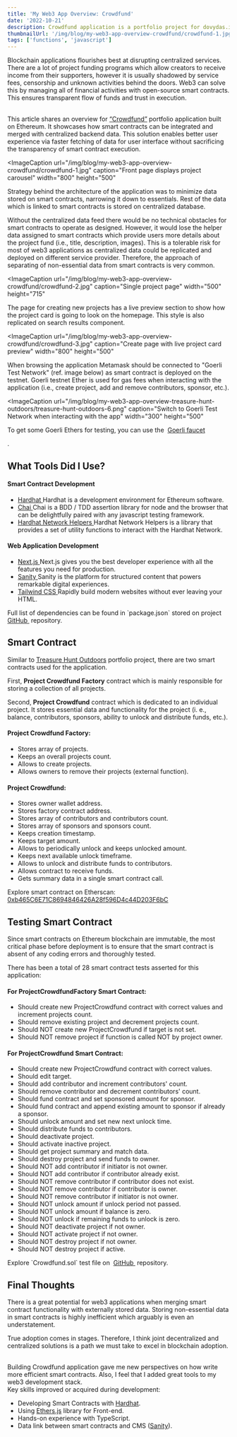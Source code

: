 ```yaml
---
title: 'My Web3 App Overview: Crowdfund'
date: '2022-10-21'
description: Crowdfund application is a portfolio project for dovydas.io. It's built with Solidity and deployed on Ethereum Test Network Goerli.
thumbnailUrl: '/img/blog/my-web3-app-overview-crowdfund/crowdfund-1.jpg'
tags: ['functions', 'javascript']
---
```


Blockchain applications flourishes best at disrupting centralized services. 
There are a lot of project funding programs which allow creators to receive income from their supporters, 
however it is usually shadowed by service fees, censorship and unknown activities behind the doors. 
Web3 can solve this by managing all of financial activities with open-source smart contracts. 
This ensures transparent flow of funds and trust in execution.

<br />
This article shares an overview for 
<a href="https://crowdfund.dovydas.io" target="_blank">“Crowdfund”</a> portfolio application built on Ethereum.
It showcases how smart contracts can be integrated and merged with centralized backend data.
This solution enables better user experience via faster fetching of data for user interface without sacrificing the transparency of smart contract execution.

<ImageCaption
  url="/img/blog/my-web3-app-overview-crowdfund/crowdfund-1.jpg"
  caption="Front page displays project carousel"
  width="800"
  height="500"
></ImageCaption>

Strategy behind the architecture of the application was to minimize data stored on smart contracts, narrowing it down to essentials. 
Rest of the data which is linked to smart contracts is stored on centralized database. 

Without the centralized data feed there would be no technical obstacles for smart contracts to operate as designed. 
However, it would lose the helper data assigned to smart contracts which provide users more details about the project fund (i.e., title, description, images). 
This is a tolerable risk for most of web3 applications as centralized data could be replicated and deployed on different service provider. 
Therefore, the approach of separating of non-essential data from smart contracts is very common.

<ImageCaption
  url="/img/blog/my-web3-app-overview-crowdfund/crowdfund-2.jpg"
  caption="Single project page"
  width="500"
  height="715"
></ImageCaption>

The page for creating new projects has a live preview section to show how the project card is going to look on the homepage. 
This style is also replicated on search results component.

<ImageCaption
  url="/img/blog/my-web3-app-overview-crowdfund/crowdfund-3.jpg"
  caption="Create page with live project card preview"
  width="800"
  height="500"
></ImageCaption>

When browsing the application Metamask should be connected to "Goerli Test Network" (ref. image below) as smart contract is deployed on the testnet.
Goerli testnet Ether is used for gas fees when interacting with the application (i.e., create project, add and remove contributors, sponsor, etc.).

<ImageCaption
  url="/img/blog/my-web3-app-overview-treasure-hunt-outdoors/treasure-hunt-outdoors-6.png"
  caption="Switch to Goerli Test Network when interacting with the app"
  width="300"
  height="500"
></ImageCaption>

<InformationalText>
  To get some Goerli Ethers for testing, you can use the&nbsp;
  <a href="https://goerli-faucet.pk910.de" target="_blank">
    Goerli faucet
  </a>
  <p>.</p>
</InformationalText>

## What Tools Did I Use?

#### Smart Contract Development

- <a href="https://hardhat.org" target="_blank">
    Hardhat
  </a>
  Hardhat is a development environment for Ethereum software.

- <a href="https://docs.openzeppelin.com/test-helpers" target="_blank">
    Chai
  </a>
  Chai is a BDD / TDD assertion library for node and the browser that can be delightfully paired with any javascript testing framework.

- <a href="https://hardhat.org/hardhat-network-helpers/docs/overview" target="_blank">
    Hardhat Network Helpers
  </a>
  Hardhat Network Helpers is a library that provides a set of utility functions to interact with the Hardhat Network.

#### Web Application Development

- <a href="https://nextjs.org" target="_blank">
    Next.js
  </a>
  Next.js gives you the best developer experience with all the features you need
  for production.

- <a href="https://www.sanity.io" target="_blank">
    Sanity
  </a>
  Sanity is the platform for structured content that powers remarkable digital experiences.

- <a href="https://tailwindcss.com" target="_blank">
    Tailwind CSS
  </a>
  Rapidly build modern websites without ever leaving your HTML.

<InformationalText>
  Full list of dependencies can be found in `package.json` stored on project
  &nbsp;
  <a href="https://github.com/dovydinho/crowdfund" target="_blank">
    GitHub
  </a>
  &nbsp;repository.
</InformationalText>

## Smart Contract

Similar to 
<a href="http://dovydas.io/blog/my-web3-app-overview-treasure-hunt-outdoors" target="_blank">Treasure Hunt Outdoors</a> 
portfolio project, there are two smart contracts used for the application.

First, **Project Crowdfund Factory** contract which is mainly responsible for storing a collection of all projects.

Second, **Project Crowdfund** contract which is dedicated to an individual project. It stores essential data and functionality for the project (i. e., balance, contributors, sponsors, ability to unlock and distribute funds, etc.).

#### Project Crowdfund Factory:

- Stores array of projects.
- Keeps an overall projects count.
- Allows to create projects.
- Allows owners to remove their projects (external function).

#### Project Crowdfund:

- Stores owner wallet address.
- Stores factory contract address.
- Stores array of contributors and contributors count.
- Stores array of sponsors and sponsors count.
- Keeps creation timestamp.
- Keeps target amount.
- Allows to periodically unlock and keeps unlocked amount.
- Keeps next available unlock timeframe.
- Allows to unlock and distribute funds to contributors.
- Allows contract to receive funds.
- Gets summary data in a single smart contract call.

<InformationalText>
  Explore smart contract on Etherscan:&nbsp;
  <a
    href="https://goerli.etherscan.io/address/0xb465C6E71C8694846426A28f596D4c44D203F6bC"
    target="_blank"
  >
    0xb465C6E71C8694846426A28f596D4c44D203F6bC
  </a>
</InformationalText>

## Testing Smart Contract

Since smart contracts on Ethereum blockchain are immutable, the most critical phase before deployment is to ensure that the smart contract is absent of any coding errors and thoroughly tested.

There has been a total of 28 smart contract tests asserted for this application:

#### For ProjectCrowdfundFactory Smart Contract:

- Should create new ProjectCrowdfund contract with correct values and increment projects count.
- Should remove existing project and decrement projects count.
- Should NOT create new ProjectCrowdfund if target is not set.
- Should NOT remove project if function is called NOT by project owner.

#### For ProjectCrowdfund Smart Contract:

- Should create new ProjectCrowdfund contract with correct values.
- Should edit target.
- Should add contributor and increment contributors' count.
- Should remove contributor and decrement contributors' count.
- Should fund contract and set sponsored amount for sponsor.
- Should fund contract and append existing amount to sponsor if already a sponsor.
- Should unlock amount and set new next unlock time.
- Should distribute funds to contributors.
- Should deactivate project.
- Should activate inactive project.
- Should get project summary and match data.
- Should destroy project and send funds to owner.
- Should NOT add contributor if initiator is not owner.
- Should NOT add contributor if contributor already exist.
- Should NOT remove contributor if contributor does not exist.
- Should NOT remove contributor if contributor is owner.
- Should NOT remove contributor if initiator is not owner.
- Should NOT unlock amount if unlock period not passed.
- Should NOT unlock amount if balance is zero.
- Should NOT unlock if remaining funds to unlock is zero.
- Should NOT deactivate project if not owner.
- Should NOT activate project if not owner.
- Should NOT destroy project if not owner.
- Should NOT destroy project if active.

<InformationalText>
  Explore `Crowdfund.sol` test file on&nbsp;
  <a href="https://github.com/dovydinho/crowdfund/blob/main/test/Crowdfund.js" target="_blank">
    GitHub
  </a>
  &nbsp;repository.
</InformationalText>

## Final Thoughts

There is a great potential for web3 applications when merging smart contract functionality with externally stored data. 
Storing non-essential data in smart contracts is highly inefficient which arguably is even an understatement. 

True adoption comes in stages. 
Therefore, I think joint decentralized and centralized solutions is a path we must take to excel in blockchain adoption.

<br />
Building Crowdfund application gave me new perspectives on how write more efficient smart contracts. 
Also, I feel that I added great tools to my web3 development stack. 

<br />
Key skills improved or acquired during development:

- Developing Smart Contracts with <a href="https://hardhat.org/" target="_blank">Hardhat</a>.
- Using <a href="https://docs.ethers.io/ethers.js/v3.0/html" target="_blank">Ethers.js</a> library for Front-end.
- Hands-on experience with TypeScript.
- Data link between smart contracts and CMS (<a href="https://www.sanity.io" target="_blank">Sanity</a>).
